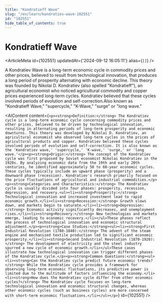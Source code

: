 ```yaml
---
title: "Kondratieff Wave"
slug: "/en/learn/kondratiev-wave-102551"
id: "102551"
hide_table_of_contents: true
---
```



# Kondratieff Wave

<ArticleMeta id={102551} updatedAt={'2024-09-12 16:05:11'} alias={`[]`} />
<div className='border-solid border-b border-t-0 my-4 border-[var(--ifm-color-gray-300)]' />

A Kondratiev Wave is a long-term economic cycle in commodity prices and other prices, believed to result from technological innovation, that produces a long period of prosperity alternating with economic decline. This theory was founded by Nikolai D. Kondratiev (also spelled "Kondratieff"), an agricultural economist who noticed agricultural commodity and copper prices experienced long-term cycles. Kondratiev believed that these cycles involved periods of evolution and self-correction.Also known as "Kondratieff Wave," "supercycle," "K-Wave," "surge" or "long wave."

<AIContent content={`<p><strong>Definition:</strong> The Kondratiev cycle is a long-term economic cycle concerning commodity prices and other prices, believed to be driven by technological innovation, resulting in alternating periods of long-term prosperity and economic downturns. This theory was developed by Nikolai D. Kondratiev, an agricultural economist who observed long-term cycles in the prices of agricultural products and copper. Kondratiev believed these cycles involved periods of evolution and self-correction. It is also known as the 'Kondratiev wave,' 'supercycle,' 'K-wave,' 'surge,' or 'long wave.'</p><p><strong>Origin:</strong> The concept of the Kondratiev cycle was first proposed by Soviet economist Nikolai Kondratiev in the 1920s. By analyzing economic data from the 19th and early 20th centuries, he identified approximately 50 to 60-year economic cycles. These cycles typically include an upward phase (prosperity) and a downward phase (recession). Kondratiev's research primarily focused on the price fluctuations of agricultural and industrial commodities.</p><p><strong>Categories and Characteristics:</strong> The Kondratiev cycle is usually divided into four phases: prosperity, recession, depression, and recovery.<ul><li><strong>Prosperity:</strong> Technological innovation and increased investment lead to rapid economic growth.</li><li><strong>Recession:</strong> Growth slows down, and markets begin to saturate.</li><li><strong>Depression:</strong> Economic activity significantly decreases, and unemployment rises.</li><li><strong>Recovery:</strong> New technologies and markets emerge, leading to economic recovery.</li></ul>These phases reflect the process of technological innovation and economic structural adjustment.</p><p><strong>Case Studies:</strong><ul><li><strong>First Industrial Revolution (1780-1840):</strong> The advent of the steam engine and mechanized textile production led to significant economic prosperity.</li><li><strong>Second Industrial Revolution (1870-1920):</strong> The development of electricity and the steel industry spurred a new cycle of economic growth.</li></ul>These cases illustrate how technological innovation can trigger different phases of the Kondratiev cycle.</p><p><strong>Common Questions:</strong><ul><li><strong>Can the Kondratiev cycle predict future economic trends?</strong> While the Kondratiev cycle provides a framework for observing long-term economic fluctuations, its predictive power is limited due to the multitude of factors influencing the economy.</li><li><strong>How does the Kondratiev cycle differ from other economic cycles?</strong> The Kondratiev cycle focuses on long-term technological innovation and economic structural changes, whereas other economic cycles (such as business cycles) are more concerned with short-term economic fluctuations.</li></ul></p>`} id={102551} />
